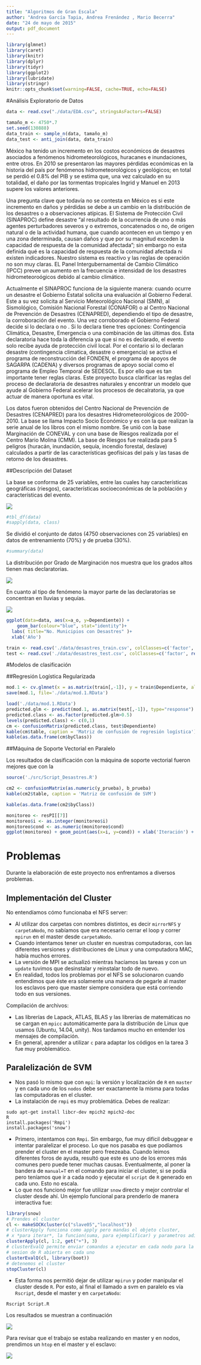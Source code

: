 ```yaml
---
title: "Algoritmos de Gran Escala"
author: "Andrea García Tapia, Andrea Frenández , Mario Becerra"
date: "24 de mayo de 2015"
output: pdf_document
---
```



```r
library(glmnet)
library(caret)
library(knitr)
library(dplyr)
library(tidyr)
library(ggplot2)
library(lubridate)
library(stringr)
knitr::opts_chunk$set(warning=FALSE, cache=TRUE, echo=FALSE)
```

#Análisis Exploratorio de Datos

```r
data <- read.csv("./data/EDA.csv", stringsAsFactors=FALSE)

tamaño_m <- 4750*.7
set.seed(130888)
data_train <- sample_n(data, tamaño_m)
data_test <- anti_join(data, data_train)
```


México ha tenido un incremento en los costos económicos de desastres asociados a fenómenos hidrometeorológicos, huracanes e inundaciones, entre otros. En 2010 se presentaron las mayores pérdidas económicas en la historia del país por fenómenos hidrometeorológicos y geológicos; en total se perdió el 0.8% del PIB y se estima que, una vez calculado en su totalidad, el daño por las tormentas tropicales Ingrid y Manuel en 2013 supere los valores anteriores.

Una pregunta clave que todavía no se contesta en México es si este incremento en daños y pérdidas se debe a un cambio en la distribución de los desastres o a observaciones atípicas. El Sistema de Protección Civil (SINAPROC) define desastre “al resultado de la ocurrencia de uno o más agentes perturbadores severos y o extremos, concatenados o no, de origen natural o de la actividad humana, que cuando acontecen en un tiempo y en una zona determinada, causan daños y que por su magnitud exceden la capacidad de respuesta de la comunidad afectada”; sin embargo no esta definida qué es la capacidad de respuesta de la comunidad afectada ni existen indicadores. Nuestro sistema es reactivo y las reglas de operación no son muy claras. EL Panel Intergubernamental de Cambio Climático (IPCC) prevee un aumento en la frecuencia e intensidad de los desastres hidrometeoroógicos debido al cambio climático.

Actualmente el SINAPROC funciona de la siguiente manera: cuando ocurre un desastre el Gobierno Estatal solicita una evaluación al Gobierno Federal. Este a su vez solicita al Servicio Meteorológico Nacional (SMN), al Sismológico, Comisión Nacional Forestal (CONAFOR) o al Centro Nacional de Prevención de Desastres (CENAPRED), dependiendo el tipo de desastre, la corroboración del evento. Una vez corroborado el Gobierno Federal decide si lo declara o no . Si lo declara tiene tres opciones: Contingencia Climática, Desastre, Emergencia o una combinación de las últimas dos. Esta declaratoria hace toda la diferencia ya que si no es declarado, el evento solo recibe ayuda de protección civil local. Por el contario si lo declaran desastre (contingencia climatica, desastre o emergencia) se activa el programa de reconstrucción del FONDEN, el programa de apoyos de SAGARPA (CADENA) y diversos programas de apoyo social como el programa de Empleo Temporal de SEDESOL. Es por ello que es tan importante tener reglas claras. Este proyecto busca clarificar las reglas del proceso de declaratoria de desastres naturales y encontrar un modelo que ayude al Gobierno Federal acelerar los procesos de decalratoria, ya que actuar de manera oportuna es vital.

Los datos fueron obtenidos del Centro Nacional de Prevención de Desastres (CENAPRED) para los desastres Hidrometeorológicos de 2000-2010. La base se llama Impacto Socio Económico y es con la que realizan la serie anual de los libros con el mismo nombre. Se unió con la base Marginación de CONEVAL y con una base de Riesgos realizada por el Centro Mario Molina (CMM). La base de Riesgos fue realizada para 5 peligros (huracán, inundación, sequía, incendio forestal, deslave) calculados a partir de las características geofísicas del país y las tasas de retorno de los desastres.

##Descripción del Dataset

La base se conforma de 25 variables, entre las cuales hay  características geográficas (riesgos), características socioeconómicas de la población y características del evento.

![](./img/var.png)

```r
#tbl_df(data)
#sapply(data, class)
```

Se dividió el conjunto de datos (4750 observaciones con 25 variables) en datos de entrenamiento (70%) y de prueba (30%). 

```r
#summary(data)
```

La distribución por Grado de Marginación nos muestra que los grados altos tienen mas declaratorias. 

![](./img/dec_GM.png)

En cuanto al tipo de fenómeno  la mayor parte de las declaratorias se concentran en lluvias y sequías.


![](./img/tipo.png)

```r
ggplot(data=data, aes(x=a_o, y=Dependiente)) +
    geom_bar(colour="blue", stat="identity")+
  labs( title="No. Municipios con Desastres" )+
  xlab('Año')
```


```r
train <- read.csv('./data/desastres_train.csv', colClasses=c('factor', rep('numeric', 18)))
test <- read.csv('./data/desastres_test.csv', colClasses=c('factor', rep('numeric', 18)))
```

#Modelos de clasificación

##Regresión Logística Regularizada

```r
mod.1 <- cv.glmnet(x = as.matrix(train[,-1]), y = train$Dependiente, alpha=0.5, family='binomial')
save(mod.1, file='./data/mod.1.RData')
```

```r
load('./data/mod.1.RData')
predicted.glm <- predict(mod.1, as.matrix(test[,-1]), type="response")
predicted.class <- as.factor(predicted.glm>0.5)
levels(predicted.class) <- c(0,1)
cm <- confusionMatrix(predicted.class, test$Dependiente)
kable(cm$table, caption = 'Matriz de confusión de regresión logística')
kable(as.data.frame(cm$byClass))
```

##Máquina de Soporte Vectorial en Paralelo

Los resultados de clasificación con la máquina de soporte vectorial fueron mejores que con la

```r
source('./src/Script_Desastres.R')

cm2 <- confusionMatrix(as.numeric(y_prueba), b_prueba)
kable(cm2$table, caption = 'Matriz de confusión de SVM')

kable(as.data.frame(cm2$byClass))

monitoreo <- resPI[[7]]
monitoreo$i <- as.integer(monitoreo$i)
monitoreo$cond <- as.numeric(monitoreo$cond)
ggplot(monitoreo) + geom_point(aes(x=i, y=cond)) + xlab('Iteración') + ylab('Número de condición')
```


# Problemas 

Durante la elaboración de este proyecto nos enfrentamos a diversos problemas. 

## Implementación del Cluster 

No entendíamos cómo funcionaba el NFS server: 

- Al utilizar dos carpetas con nombres distintos, es decir `mirrorNFS` y `carpetaNodo`, no sabíamos que era necesario cerrar el loop y correr `mpirun` en el master desde `carpetaNodo`.
- Cuando intentamos tener un cluster en nuestras computadoras, con las diferentes versiones y distribuciones de Linux y una computadora MAC, había muchos errores. 
- La versión de MPI se actualizó mientras hacíamos las tareas y con un `update` tuvimos que desinstalar y reinstalar todo de nuevo.
- En realidad, todos los problemas por el NFS se solucionaron cuando entendimos que éste era solamente una manera de pegarle al master los esclavos pero que master siempre considera que está corriendo todo en sus versiones.

Compilación de archivos:

- Las librerías de Lapack, ATLAS, BLAS y las librerías de matemáticas no se cargan en `mpicc` automáticamente para la distribución de Linux que usamos (Ubuntu, 14.04, unity). Nos tardamos mucho en entender los mensajes de compilación.
- En general, aprender a utilizar `c` para adaptar los códigos en la tarea 3 fue muy problemático.

## Paralelización de SVM

- Nos pasó lo mismo que con `mpi`: la versión y localización de `R` en `master` y en cada uno de los `nodos` debe ser exactamente la misma para todas las computadoras en el cluster.
- La instalación de `rmpi` es muy problemática. Debes de realizar:

```
sudo apt-get install libcr-dev mpich2 mpich2-doc
R
install.packages('Rmpi')
install.packages('snow')
```

- Primero, intentamos con `Rmpi`. Sin embargo, fue muy difícil debuggear e intentar paralelizar el proceso. Lo que nos pasaba es que podíamos prender el cluster en el master pero freezeaba. Cuando leimos diferentes foros de ayuda, resultó que este es uno de los errores más comunes pero puede tener muchas causas. Eventualmente, al poner la bandera de `manual=T` en el comando para iniciar el cluster, si se podía pero teníamos que ir a cada nodo y ejecutar el `script` de `R` generado en cada uno. Esto no escala.
- Lo que nos funcionó mejor fue utilizar `snow` directo y mejor controlar el cluster desde ahí. Un ejemplo funcional para prenderlo de manera interactiva fue:

```r
library(snow)
# Prendes el cluster
cl <- makeSOCKcluster(c("slave05","localhost"))
# clusterApply funciona como apply pero mandas el objeto cluster, 
# x *para iterar*, la funcion(suma, para ejemplificar) y parametros adicionales
clusterApply(cl, 1:2, get("+"), 3)
# clusterEvalQ permite enviar comandos a ejecutar en cada nodo para la 
# sesion de R abierta en cada uno
clusterEvalQ(cl, library(boot))
# detenemos el cluster
stopCluster(cl)
```

- Esta forma nos permitió dejar de utilizar `mpirun` y poder manipular el cluster desde `R`. Por esto, al final el llamado a svm en paralelo es vía `Rscript`, desde el master y en `carpetaNodo`:

```
Rscript Script.R
```

Los resultados se muestran a continuación

![](./img/svm_paralelo_bien.png)

Para revisar que el trabajo se estaba realizando en master y en nodos, prendimos un `htop` en el master y el esclavo:

![](./img/paralelo.png)
